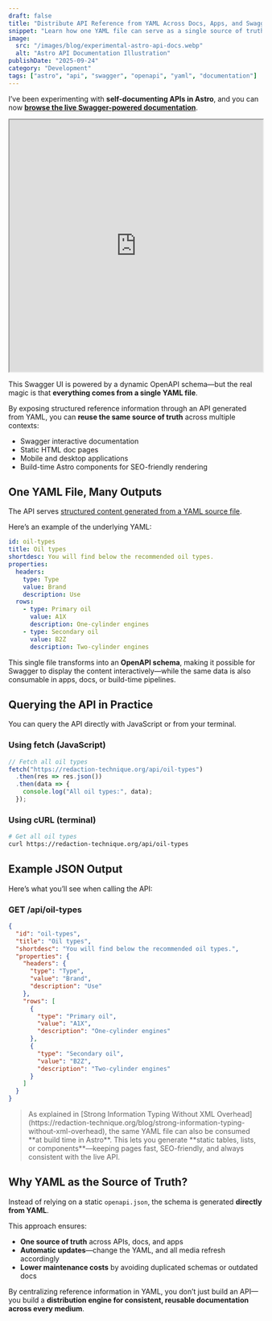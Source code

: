 ```yaml
---
draft: false
title: "Distribute API Reference from YAML Across Docs, Apps, and Swagger"
snippet: "Learn how one YAML file can serve as a single source of truth for APIs, powering Swagger docs, HTML documentation, and even mobile apps."
image:
  src: "/images/blog/experimental-astro-api-docs.webp"
  alt: "Astro API Documentation Illustration"
publishDate: "2025-09-24"
category: "Development"
tags: ["astro", "api", "swagger", "openapi", "yaml", "documentation"]
---
```


I’ve been experimenting with **self-documenting APIs in Astro**, and you can now [**browse the live Swagger-powered documentation**](https://redaction-technique.org/docs).

<iframe
  title="Redaction Technique Documentation"
  src="https://redaction-technique.org/docs"
  width="100%"
  height="500"
  style={{ border: 'none' }}
  loading="lazy"
></iframe>

This Swagger UI is powered by a dynamic OpenAPI schema—but the real magic is that **everything comes from a single YAML file**.  

By exposing structured reference information through an API generated from YAML, you can **reuse the same source of truth** across multiple contexts:  

- Swagger interactive documentation  
- Static HTML doc pages  
- Mobile and desktop applications  
- Build-time Astro components for SEO-friendly rendering  

## One YAML File, Many Outputs

The API serves [structured content generated from a YAML source file](https://redaction-technique.org/api/oil-types).  

Here’s an example of the underlying YAML:

```yaml
id: oil-types
title: Oil types
shortdesc: You will find below the recommended oil types.
properties:
  headers:
    type: Type
    value: Brand
    description: Use
  rows:
    - type: Primary oil
      value: A1X
      description: One-cylinder engines
    - type: Secondary oil
      value: B2Z
      description: Two-cylinder engines
````

This single file transforms into an **OpenAPI schema**, making it possible for Swagger to display the content interactively—while the same data is also consumable in apps, docs, or build-time pipelines.

## Querying the API in Practice

You can query the API directly with JavaScript or from your terminal.

### Using fetch (JavaScript)

```ts
// Fetch all oil types
fetch("https://redaction-technique.org/api/oil-types")
  .then(res => res.json())
  .then(data => {
    console.log("All oil types:", data);
  });
```

### Using cURL (terminal)

```bash
# Get all oil types
curl https://redaction-technique.org/api/oil-types
```

## Example JSON Output

Here’s what you’ll see when calling the API:

### GET /api/oil-types

```json
{
  "id": "oil-types",
  "title": "Oil types",
  "shortdesc": "You will find below the recommended oil types.",
  "properties": {
    "headers": {
      "type": "Type",
      "value": "Brand",
      "description": "Use"
    },
    "rows": [
      {
        "type": "Primary oil",
        "value": "A1X",
        "description": "One-cylinder engines"
      },
      {
        "type": "Secondary oil",
        "value": "B2Z",
        "description": "Two-cylinder engines"
      }
    ]
  }
}
```

<blockquote>
As explained in [Strong Information Typing Without XML Overhead](https://redaction-technique.org/blog/strong-information-typing-without-xml-overhead), the same YAML file can also be consumed **at build time in Astro**.  
This lets you generate **static tables, lists, or components**—keeping pages fast, SEO-friendly, and always consistent with the live API.
</blockquote>

## Why YAML as the Source of Truth?

Instead of relying on a static `openapi.json`, the schema is generated **directly from YAML**.

This approach ensures:

* **One source of truth** across APIs, docs, and apps
* **Automatic updates**—change the YAML, and all media refresh accordingly
* **Lower maintenance costs** by avoiding duplicated schemas or outdated docs

By centralizing reference information in YAML, you don’t just build an API—you build a **distribution engine for consistent, reusable documentation across every medium**.
